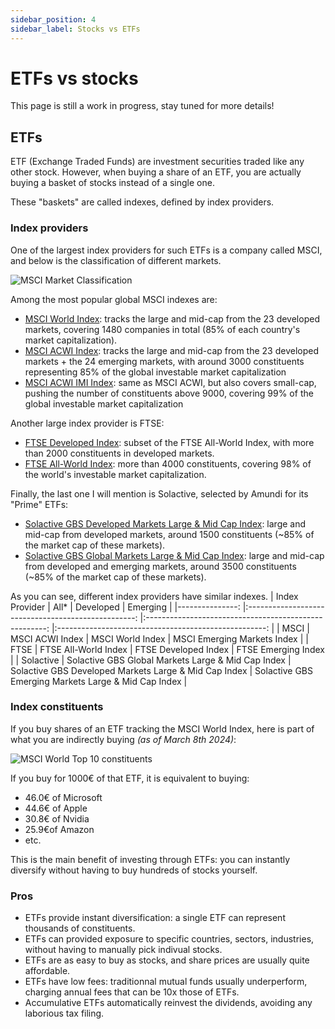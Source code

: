 ```yaml
---
sidebar_position: 4
sidebar_label: Stocks vs ETFs
---
```



# ETFs vs stocks

This page is still a work in progress, stay tuned for more details!

## ETFs

ETF (Exchange Traded Funds) are investment securities traded like any other stock.
However, when buying a share of an ETF, you are actually buying a basket of stocks instead of a single one.

These "baskets" are called indexes, defined by index providers.


### Index providers

One of the largest index providers for such ETFs is a company called MSCI, and below is the classification of different markets. 

![MSCI Market Classification](./img/msci-market-classification.svg)

Among the most popular global MSCI indexes are:
- [MSCI World Index](https://www.msci.com/documents/10199/178e6643-6ae6-47b9-82be-e1fc565ededb): tracks the large and mid-cap from the 23 developed markets, covering 1480 companies in total (85% of each country's market capitalization).
- [MSCI ACWI Index](https://www.msci.com/documents/10199/8d97d244-4685-4200-a24c-3e2942e3adeb): tracks the large and mid-cap from the 23 developed markets + the 24 emerging markets, with around 3000 constituents representing 85% of the global investable market capitalization
- [MSCI ACWI IMI Index](https://www.msci.com/documents/10199/8d97d244-4685-4200-a24c-3e2942e3adeb): same as MSCI ACWI, but also covers small-cap, pushing the number of constituents above 9000, covering 99% of the global investable market capitalization

Another large index provider is FTSE:
- [FTSE Developed Index](https://research.ftserussell.com/Analytics/Factsheets/Home/DownloadSingleIssue?issueName=AWD&IsManual=false): subset of the FTSE All-World Index, with more than 2000 constituents in developed markets.
- [FTSE All-World Index](https://research.ftserussell.com/Analytics/Factsheets/Home/DownloadSingleIssue?issueName=AWORLDS&IsManual=false): more than 4000 constituents, covering 98% of the world's investable market capitalization.

Finally, the last one I will mention is Solactive, selected by Amundi for its "Prime" ETFs:
- [Solactive GBS Developed Markets Large & Mid Cap Index](https://www.solactive.com/Indices/?index=DE000SLA41D2): large and mid-cap from developed markets, around 1500 constituents (~85% of the market cap of these markets).
- [Solactive GBS Global Markets Large & Mid Cap Index](https://www.solactive.com/Indices/?index=DE000SLA7745): large and mid-cap from developed and emerging markets, around 3500 constituents (~85% of the market cap of these markets).

As you can see, different index providers have similar indexes.
| Index Provider 	|                        All*                        	|                       Developed                      	|                       Emerging                       	|
|---------------:	|:--------------------------------------------------:	|:-----------------------------------------------------:	|:----------------------------------------------------:	|
|           MSCI 	|                   MSCI ACWI Index                  	|                    MSCI World Index                   	|              MSCI Emerging Markets Index             	|
|           FTSE 	|                FTSE All-World Index                	|                  FTSE Developed Index                 	|                  FTSE Emerging Index                 	|
|      Solactive 	| Solactive GBS Global Markets Large & Mid Cap Index 	| Solactive GBS Developed Markets Large & Mid Cap Index 	| Solactive GBS Emerging Markets Large & Mid Cap Index 	|


### Index constituents

If you buy shares of an ETF tracking the MSCI World Index, here is part of what you are indirectly buying *(as of March 8th 2024)*:

![MSCI World Top 10 constituents](./img/msci-world-top-10.png)

If you buy for 1000€ of that ETF, it is equivalent to buying:
- 46.0€ of Microsoft
- 44.6€ of Apple
- 30.8€ of Nvidia
- 25.9€of Amazon
- etc.

This is the main benefit of investing through ETFs: you can instantly diversify without having to buy hundreds of stocks yourself.

### Pros
- ETFs provide instant diversification: a single ETF can represent thousands of constituents.
- ETFs can provided exposure to specific countries, sectors, industries, without having to manually pick indivual stocks.
- ETFs are as easy to buy as stocks, and share prices are usually quite affordable.
- ETFs have low fees: traditionnal mutual funds usually underperform, charging annual fees that can be 10x those of ETFs.
- Accumulative ETFs automatically reinvest the dividends, avoiding any laborious tax filing.

<BuyMeACoffee />
